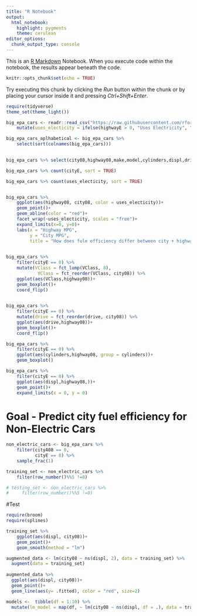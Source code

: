```yaml
---
title: "R Notebook"
output: 
  html_notebook: 
    highlight: pygments
    theme: cerulean
editor_options: 
  chunk_output_type: console
---
```


This is an [R Markdown](http://rmarkdown.rstudio.com) Notebook. When you execute code within the notebook, the results appear beneath the code. 
```r
knitr::opts_chunk$set(echo = TRUE)
```

Try executing this chunk by clicking the *Run* button within the chunk or by placing your cursor inside it and pressing *Ctrl+Shift+Enter*. 
```r
require(tidyverse)
theme_set(theme_light())
```

```r
big_epa_cars <- readr::read_csv("https://raw.githubusercontent.com/rfordatascience/tidytuesday/master/data/2019/2019-10-15/big_epa_cars.csv") %>% 
    mutate(uses_electicity = ifelse(highwayE > 0, "Uses Electricity", "Doesnt Use Electricity"))

```

```r
big_epa_cars_aplhabetical <- big_epa_cars %>% 
    select(sort(colnames(big_epa_cars)))
     
```

```r
big_epa_cars %>% select(city08,highway08,make,model,cylinders,displ,drive,engId,eng_dscr, uses_electicity, VClass)

big_epa_cars %>% count(cityE, sort = TRUE)

big_epa_cars %>% count(uses_electicity, sort = TRUE)


big_epa_cars %>% 
    ggplot(aes(highway08, city08, color = uses_electicity))+
    geom_point()+
    geom_abline(color = "red")+
    facet_wrap(~uses_electicity, scales = "free")+
    expand_limits(x=0, y=0)+
    labs(x = "Highway MPG",
         y = "City MPG",
         title = "How does fule efficiency differ between city + highway")
    
```

```r
big_epa_cars %>%
    filter(cityE == 0) %>% 
    mutate(VClass = fct_lump(VClass, 8),
            VClass = fct_reorder(VClass, city08)) %>% 
    ggplot(aes(VClass,highway08))+
    geom_boxplot()+
    coord_flip()
    

big_epa_cars %>%
    filter(cityE == 0) %>% 
    mutate(drive = fct_reorder(drive, city08)) %>% 
    ggplot(aes(drive,highway08))+
    geom_boxplot()+
    coord_flip()

big_epa_cars %>%
    filter(cityE == 0) %>% 
    ggplot(aes(cylinders,highway08, group = cylinders))+
    geom_boxplot()

big_epa_cars %>%
    filter(cityE == 0) %>% 
    ggplot(aes(displ,highway08,))+
    geom_point()+
    expand_limits(x = 0, y = 0)


```


# Goal - Predict city fuel efficiency for Non-Electric Cars

```r
non_electric_cars <- big_epa_cars %>%
    filter(cityA08 == 0, 
           cityE == 0) %>% 
    sample_frac(1)

training_set <- non_electric_cars %>% 
    filter(row_number()%%5 !=0)

# testing_set <- non_electric_cars %>% 
#     filter(row_number()%%5 !=0)
```
#Test
```r
require(broom)
require(splines)

training_set %>% 
    ggplot(aes(displ, city08))+
    geom_point()+
    geom_smooth(method = "lm")

augmented_data <- lm(city08 ~ ns(displ, 2), data = training_set) %>% 
  augment(data = training_set)
  
augmented_data %>% 
  ggplot(aes(displ, city08))+
  geom_point()+
  geom_line(aes(y= .fitted), color = "red", size=2)

models <-  tibble(df = 1:10) %>% 
  mutate(lm_model = map(df, ~ lm(city08 ~ ns(displ, df = .), data = training_set)))
```

